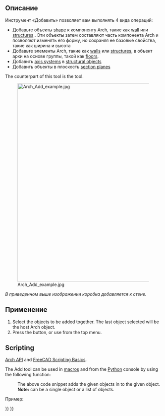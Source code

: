<languages/>

<div class="mw-translate-fuzzy">
{{Docnav/ru
|[[Arch_CutLine/ru|CutLine]]
|[[Arch_Remove/ru|Удалить компонент]]
|[[Arch_Workbench/ru|Архитектурный верстак "Arch"]]
|IconL=Arch_CutLine.svg
|IconR=Arch_Remove.svg
|IconC=Workbench_Arch.svg
}}
</div>

{{VeryImportantMessage|THIS COMMAND IS PART OF THE INTEGRATED [[BIM_Workbench|BIM WORKBENCH]] IN V1.0<br>
This page has been updated for that version.}}

<div class="mw-translate-fuzzy">
{{GuiCommand/ru
|Name=Arch Add
|Name/ru=Arch Add
|MenuLocation=Архитектура → Добавить компонент
|Workbenches=[[Arch_Workbench/ru|Arch]]
|SeeAlso=[[Arch Remove/ru|Удалить компонент]]
}}
</div>

<span id="Description"></span>
==Описание== 

<div class="mw-translate-fuzzy">
Инструмент «Добавить» позволяет вам выполнять 4 вида операций:
* Добавьте объекты [[Part_Workbench | shape]] к компоненту Arch, такие как  [[Arch Wall|wall]] или [[Arch Structure|structures]] . Эти объекты затем составляют часть компонента Arch и позволяют изменять его форму, но сохраняя ее базовые свойства, такие как ширина и высота
* Добавьте элементы Arch, такие как  [[Arch Wall|walls]] или [[Arch Structure|structures]], в объект арки на основе группы, такой как [[Arch Floor | floors]].
* Добавить [[Arch Axis|axis systems]] в [[Arch Structure|structural objects]] 
* Добавить объекты в плоскость [[Arch SectionPlane|section planes]]
</div>

The counterpart of this tool is the {{Button|[[Image:Arch_Remove.svg|16px]] [[Arch Remove|Arch Remove]]}} tool.

[[Image:Arch Add example.jpg|640px]]
<div class="mw-translate-fuzzy">
'' В приведенном выше изображении коробка добавляется к стене. ''
</div>

<span id="Usage"></span>
==Применение==

# Select the objects to be added together. The last object selected will be the host Arch object.
# Press the {{Button|[[Image:Arch Add.svg|16px]] [[Arch_Add|Add component]]}} button, or use {{MenuCommand|Modify → [[Image:Arch_Add.svg|16px]] Add component}} from the top menu.

==Scripting==

{{Emphasis|See also:}} [[Arch_API|Arch API]] and [[FreeCAD_Scripting_Basics|FreeCAD Scripting Basics]].

The Add tool can be used in [[Macros|macros]] and from the [[Python|Python]] console by using the following function:
:{{Code|code=
addComponents(objectsList, host)
}}

: The above code snippet adds the given objects in {{incode|objectsList}} to the given {{incode|host}} object. 
: '''Note:''' {{incode|objectsList}} can be a single object or a list of objects.

Пример:

{{Code|code=
import FreeCAD, Arch, Draft, Part

p1 = FreeCAD.Vector(0, 0, 0)
p2 = FreeCAD.Vector(2000, 2000, 0)

Line = Draft.makeWire([p1, p2])
Wall = Arch.makeWall(Line, width=150, height=2000)

p3 = FreeCAD.Vector(0, 2000, 0)
p4 = FreeCAD.Vector(3000, 0, 0)

Line2 = Draft.makeWire([p3, p4])
Wall2 = Arch.makeWall(Line2, width=150, height=2000)
FreeCAD.ActiveDocument.recompute()

Arch.addComponents(Wall2, Wall)
FreeCAD.ActiveDocument.recompute()
}}


<div class="mw-translate-fuzzy">
{{Docnav/ru
|[[Arch_CutLine/ru|CutLine]]
|[[Arch_Remove/ru|Удалить компонент]]
|[[Arch_Workbench/ru|Архитектурный верстак "Arch"]]
|IconL=Arch_CutLine.svg
|IconR=Arch_Remove.svg
|IconC=Workbench_Arch.svg
}}
</div>

{{BIM_Tools_navi{{#translation:}}}}
{{Userdocnavi{{#translation:}}}}